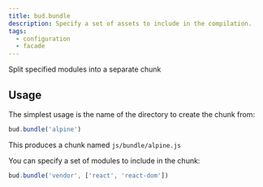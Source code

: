 ```yaml
---
title: bud.bundle
description: Specify a set of assets to include in the compilation.
tags:
  - configuration
  - facade
---
```


Split specified modules into a separate chunk

## Usage

The simplest usage is the name of the directory to create the chunk from:

```ts title=bud.config.ts
bud.bundle('alpine')
```

This produces a chunk named `js/bundle/alpine.js`

You can specify a set of modules to include in the chunk:

```ts title=bud.config.ts
bud.bundle('vendor', ['react', 'react-dom'])
```

